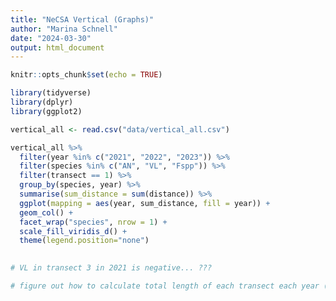 ```yaml
---
title: "NeCSA Vertical (Graphs)"
author: "Marina Schnell"
date: "2024-03-30"
output: html_document
---
```


```r
knitr::opts_chunk$set(echo = TRUE)
```

```r
library(tidyverse)
library(dplyr)
library(ggplot2)
```

```r
vertical_all <- read.csv("data/vertical_all.csv")
```

```r
vertical_all %>%
  filter(year %in% c("2021", "2022", "2023")) %>%
  filter(species %in% c("AN", "VL", "Fspp")) %>%
  filter(transect == 1) %>%
  group_by(species, year) %>%
  summarise(sum_distance = sum(distance)) %>%
  ggplot(mapping = aes(year, sum_distance, fill = year)) +
  geom_col() +
  facet_wrap("species", nrow = 1) +
  scale_fill_viridis_d() +
  theme(legend.position="none")
  

# VL in transect 3 in 2021 is negative... ???

```

```r
# figure out how to calculate total length of each transect each year (biggest value of end)
```